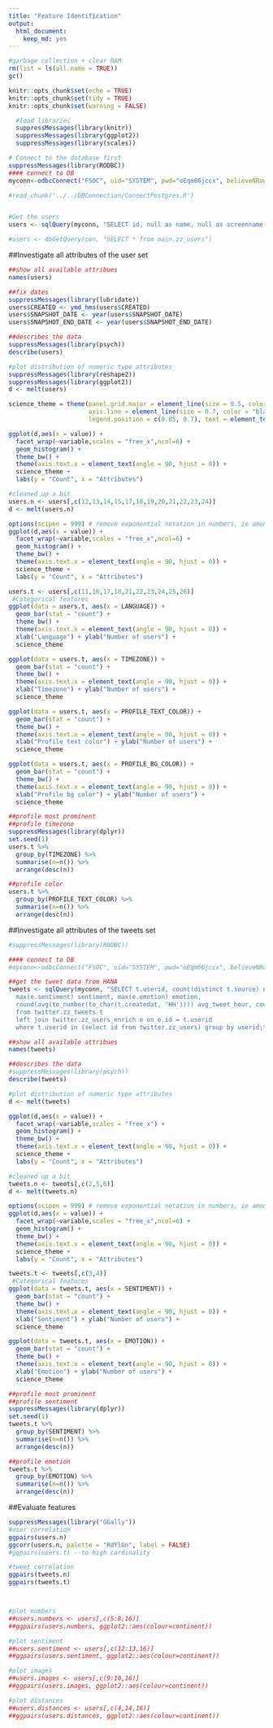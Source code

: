 ```yaml
---
title: "Feature Identification"
output: 
  html_document: 
    keep_md: yes
---
```


```r
#garbage collection + clear RAM
rm(list = ls(all.name = TRUE))
gc()
```

```r
knitr::opts_chunk$set(echo = TRUE)
knitr::opts_chunk$set(tidy = TRUE)
knitr::opts_chunk$set(warning = FALSE)
```

```r
  #load libraries
  suppressMessages(library(knitr))
  suppressMessages(library(ggplot2))
  suppressMessages(library(scales))

```

```r
# Connect to the database first
suppressMessages(library(RODBC))
#### connect to DB
myconn<-odbcConnect("FSOC", uid="SYSTEM", pwd="oEqm66jccx", believeNRows=FALSE, rows_at_time=1, DBMSencoding="UTF-8") 

#read_chunk('../../DBConnection/ConnectPostgres.R')
```

```r
```

```r
#Get the users
users <- sqlQuery(myconn, "SELECT id, null as name, null as screenname, created, null as original_profile_image, null as profile_image, null as background_image, null as last_tweet, null as description, null as location, language, friends_count, followers_count, status_count, listed_count, timezone, utc_offset, geo_enabled, latitude, longitude, is_celebrity, is_default_profile, is_default_profile_image, is_background_image_used, profile_text_color, profile_bg_color, snapshot_date, snapshot_end_date from twitter.zz_users")

#users <- dbGetQuery(con, "SELECT * from main.zz_users")
```

##Investigate all attributes of the user set
```r
##show all available attribues
names(users)

##fix dates
suppressMessages(library(lubridate))
users$CREATED <- ymd_hms(users$CREATED)
users$SNAPSHOT_DATE <- year(users$SNAPSHOT_DATE)
users$SNAPSHOT_END_DATE <- year(users$SNAPSHOT_END_DATE)

##describes the data
suppressMessages(library(psych))
describe(users)

#plot distribution of numeric type attributes
suppressMessages(library(reshape2))
suppressMessages(library(ggplot2))
d <- melt(users)

science_theme = theme(panel.grid.major = element_line(size = 0.5, color = "grey"), 
                      axis.line = element_line(size = 0.7, color = "black"), 
                      legend.position = c(0.85, 0.7), text = element_text(size = 14))

ggplot(d,aes(x = value)) + 
  facet_wrap(~variable,scales = "free_x",ncol=6) + 
  geom_histogram() +
  theme_bw() +
  theme(axis.text.x = element_text(angle = 90, hjust = 0)) +
  science_theme +
  labs(y = "Count", x = "Attributes")

#cleaned up a bit
users.n <- users[,c(12,13,14,15,17,18,19,20,21,22,23,24)]
d <- melt(users.n)

options(scipen = 999) # remove exponential notation in numbers, ie amount of decimals to show
ggplot(d,aes(x = value)) + 
  facet_wrap(~variable,scales = "free_x",ncol=6) + 
  geom_histogram() +
  theme_bw() +
  theme(axis.text.x = element_text(angle = 90, hjust = 0)) +
  science_theme +
  labs(y = "Count", x = "Attributes")

users.t <- users[,c(11,16,17,18,21,22,23,24,25,26)]
 #Categorical features
ggplot(data = users.t, aes(x = LANGUAGE)) +
  geom_bar(stat = "count") +
  theme_bw() +
  theme(axis.text.x = element_text(angle = 90, hjust = 0)) +
  xlab("Language") + ylab("Number of users") + 
  science_theme 

ggplot(data = users.t, aes(x = TIMEZONE)) +
  geom_bar(stat = "count") +
  theme_bw() +
  theme(axis.text.x = element_text(angle = 90, hjust = 0)) +
  xlab("Timezone") + ylab("Number of users") + 
  science_theme 

ggplot(data = users.t, aes(x = PROFILE_TEXT_COLOR)) +
  geom_bar(stat = "count") +
  theme_bw() +
  theme(axis.text.x = element_text(angle = 90, hjust = 0)) +
  xlab("Profile text color") + ylab("Number of users") + 
  science_theme 

ggplot(data = users.t, aes(x = PROFILE_BG_COLOR)) +
  geom_bar(stat = "count") +
  theme_bw() +
  theme(axis.text.x = element_text(angle = 90, hjust = 0)) +
  xlab("Profile bg color") + ylab("Number of users") + 
  science_theme 

##profile most prominent
##profile timezone
suppressMessages(library(dplyr))
set.seed(1)
users.t %>% 
  group_by(TIMEZONE) %>%
  summarise(n=n()) %>%
  arrange(desc(n))

##profile color
users.t %>% 
  group_by(PROFILE_TEXT_COLOR) %>%
  summarise(n=n()) %>%
  arrange(desc(n))
```

##Investigate all attributes of the tweets set
```r
#suppressMessages(library(RODBC))

#### connect to DB
#myconn<-odbcConnect("FSOC", uid="SYSTEM", pwd="oEqm66jccx", believeNRows=FALSE, rows_at_time=1, #DBMSencoding="UTF-8") 

##get the tweet data from HANA
tweets <- sqlQuery(myconn, "SELECT t.userid, count(distinct t.source) no_of_devices, 
  max(e.sentiment) sentiment, max(e.emotion) emotion, 
  round(avg(to_number(to_char(t.createdat, 'HH')))) avg_tweet_hour, count(0) as no_of_tweets 
  from twitter.zz_tweets t	
  left join twitter.zz_users_enrich e on e.id = t.userid 
  where t.userid in (select id from twitter.zz_users) group by userid;")

##show all available attribues
names(tweets)

##describes the data
#suppressMessages(library(psych))
describe(tweets)

#plot distribution of numeric type attributes
d <- melt(tweets)

ggplot(d,aes(x = value)) + 
  facet_wrap(~variable,scales = "free_x") + 
  geom_histogram() +
  theme_bw() +
  theme(axis.text.x = element_text(angle = 90, hjust = 0)) +
  science_theme +
  labs(y = "Count", x = "Attributes")

#cleaned up a bit
tweets.n <- tweets[,c(2,5,6)]
d <- melt(tweets.n)

options(scipen = 999) # remove exponential notation in numbers, ie amount of decimals to show
ggplot(d,aes(x = value)) + 
  facet_wrap(~variable,scales = "free_x",ncol=6) + 
  geom_histogram() +
  theme_bw() +
  theme(axis.text.x = element_text(angle = 90, hjust = 0)) +
  science_theme +
  labs(y = "Count", x = "Attributes")

tweets.t <- tweets[,c(3,4)]
 #Categorical features
ggplot(data = tweets.t, aes(x = SENTIMENT)) +
  geom_bar(stat = "count") +
  theme_bw() +
  theme(axis.text.x = element_text(angle = 90, hjust = 0)) +
  xlab("Sentiment") + ylab("Number of users") + 
  science_theme 

ggplot(data = tweets.t, aes(x = EMOTION)) +
  geom_bar(stat = "count") +
  theme_bw() +
  theme(axis.text.x = element_text(angle = 90, hjust = 0)) +
  xlab("Emotion") + ylab("Number of users") + 
  science_theme 

##profile most prominent
##profile sentiment
suppressMessages(library(dplyr))
set.seed(1)
tweets.t %>% 
  group_by(SENTIMENT) %>%
  summarise(n=n()) %>%
  arrange(desc(n))

##profile emotion
tweets.t %>% 
  group_by(EMOTION) %>%
  summarise(n=n()) %>%
  arrange(desc(n))
```


##Evaluate features

```r
suppressMessages(library("GGally"))
#user correlation
ggpairs(users.n) 
ggcorr(users.n, palette = "RdYlGn", label = FALSE)
#ggpairs(users.t) --to high cardinality

#tweet correlation
ggpairs(tweets.n)
ggpairs(tweets.t) 



#plot numbers
##users.numbers <- users[,c(5:8,16)]
##ggpairs(users.numbers, ggplot2::aes(colour=continent)) 

#plot sentiment
##users.sentiment <- users[,c(12:13,16)]
##ggpairs(users.sentiment, ggplot2::aes(colour=continent)) 

#plot images
##users.images <- users[,c(9:10,16)]
##ggpairs(users.images, ggplot2::aes(colour=continent)) 

#plot distances
##users.distances <- users[,c(4,14,16)]
##ggpairs(users.distances, ggplot2::aes(colour=continent)) 

```

